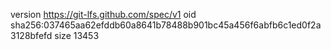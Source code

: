 version https://git-lfs.github.com/spec/v1
oid sha256:037465aa62efddb60a8641b78488b901bc45a456f6abfb6c1ed0f2a3128bfefd
size 13453
